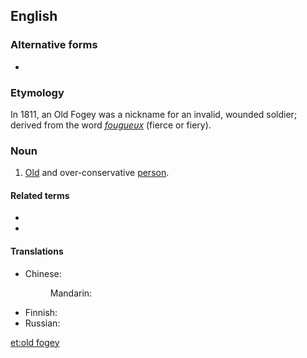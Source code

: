 ==English==

===Alternative forms===
* {{l|en|old fogy}}

===Etymology===
In 1811, an Old Fogey was a nickname for an invalid, wounded soldier; derived from the {{etyl|fr|en}} word ''[[fougueux]]'' (fierce or fiery).

===Noun===
{{en-noun|head=[[old]] [[fogey]]|old fogies}}

# {{label|en|idiomatic}} [[old|Old]] and over-conservative [[person]].

====Related terms====
* {{l|en|young fogey}}
* {{l|en|fogey}}

====Translations====
{{trans-top|old and over-conservative person}}
* Chinese:
*: Mandarin: {{t-needed|cmn}}
{{trans-mid}}
* Finnish: {{t|fi|[[vanha]] [[jäärä]]}}
* Russian: {{t-needed|ru}}
{{trans-bottom}}

[[et:old fogey]]